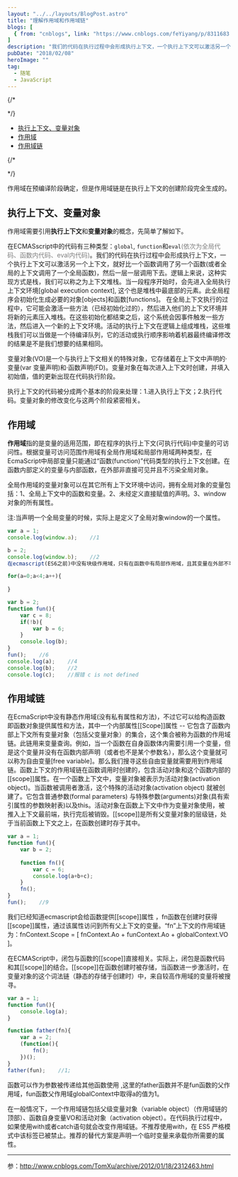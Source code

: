 ```yaml
---
layout: "../../layouts/BlogPost.astro"
title: "理解作用域和作用域链"
blogs: [
  { from: "cnblogs", link: "https://www.cnblogs.com/feYiyang/p/8311683.html" }
]
description: "我们的代码在执行过程中会形成执行上下文，一个执行上下文可以激活另一个上下文，就好比一个函数调用了另一个函数(或者全局的上下文调用了一个全局函数)，然后一层一层调用下去。\n变量对象(VO)是一个与执行上下文相关的特殊对象，它存储着在上下文中声明的·变量(var 变量声明)和·函数声明(FD)。变量对象在每次进入上下文时创建，并填入初始值，值的更新出现在代码执行阶段。 "
pubDate: "2018/02/08"
heroImage: ""
tag:
  - 随笔
  - JavaScript
---
```


<SideNav>

{/*
<!-- vscode-markdown-toc -->
*/}
- [执行上下文、变量对象](#执行上下文变量对象)
- [作用域](#作用域)
- [作用域链](#作用域链)


{/*
<!-- vscode-markdown-toc-config
	numbering=false
	autoSave=true
	/vscode-markdown-toc-config -->
<!-- /vscode-markdown-toc -->
*/}
</SideNav>

作用域在预编译阶段确定，但是作用域链是在执行上下文的创建阶段完全生成的。  
## 执行上下文、变量对象
作用域需要引用**执行上下文**和**变量对象**的概念，先简单了解如下。  

在ECMASscript中的代码有三种类型：`global`, `function`和`eval`<font color="#7e7e7e">(依次为全局代码、函数内代码、eval内代码)</font>。我们的代码在执行过程中会形成执行上下文，一个执行上下文可以激活另一个上下文，就好比一个函数调用了另一个函数(或者全局的上下文调用了一个全局函数)，然后一层一层调用下去。逻辑上来说，这种实现方式是栈，我们可以称之为上下文堆栈。当一段程序开始时，会先进入全局执行上下文环境[global execution context], 这个也是堆栈中最底部的元素。此全局程序会初始化生成必要的对象[objects]和函数[functions]。 在全局上下文执行的过程中，它可能会激活一些方法（已经初始化过的），然后进入他们的上下文环境并将新的元素压入堆栈。在这些初始化都结束之后，这个系统会因事件触发一些方法，然后进入一个新的上下文环境。活动的执行上下文在逻辑上组成堆栈，这些堆栈我们可以当做是一个待编译队列，它的活动或执行顺序影响着机器最终编译修改的结果是不是我们想要的结果相同。  

变量对象(VO)是一个与执行上下文相关的特殊对象，它存储着在上下文中声明的·变量(var 变量声明)和·函数声明(FD)。变量对象在每次进入上下文时创建，并填入初始值，值的更新出现在代码执行阶段。  

执行上下文的代码被分成两个基本的阶段来处理：1.进入执行上下文；2.执行代码。变量对象的修改变化与这两个阶段紧密相关。  

## <a name=''></a>作用域 
**作用域**指的是变量的适用范围，即在程序的执行上下文(可执行代码)中变量的可访问性。根据变量可访问范围作用域有全局作用域和局部作用域两种类型，在EcmaScript中局部变量只能通过“函数(function)”代码类型的执行上下文创建。在函数内部定义的变量与内部函数，在外部非直接可见并且不污染全局对象。  

全局作用域的变量对象可以在其它所有上下文环境中访问，拥有全局对象的变量包括：1、全局上下文中的函数和变量。2、未经定义直接赋值的声明。3、window对象的所有属性。  

注:当声明一个全局变量的时候，实际上是定义了全局对象window的一个属性。  

```js
var a = 1;
console.log(window.a);    //1

b = 2;
console.log(window.b);    //2
在ecmascript(ES6之前)中没有块级作用域，只有在函数中有局部作用域，且其变量在外部不可访问。

for(a=0;a<4;a++){
    
}

var b = 2;
function fun(){
    var c = 8;
    if(!b){
        var b = 6;
    }
    console.log(b);    
}
fun();    //6
console.log(a);    //4
console.log(b);    //2
console.log(c);    //报错 c is not defined
```

## <a name='-1'></a>作用域链

在EcmaScript中没有静态作用域(没有私有属性和方法)，不过它可以给构造函数即函数对象提供属性和方法，其中一个内部属性[[Scope]]属性 -- 它包含了函数内部上下文所有变量对象（包括父变量对象）的集合，这个集合被称为函数的作用域链。此链用来变量查询。例如，当一个函数在自身函数体内需要引用一个变量，但是这个变量并没有在函数内部声明（或者也不是某个参数名），那么这个变量就可以称为自由变量[free variable]。那么我们搜寻这些自由变量就需要用到作用域链。函数上下文的作用域链在函数调用时创建的，包含活动对象和这个函数内部的[[scope]]属性。在一个函数上下文中，变量对象被表示为活动对象(activation object)。当函数被调用者激活，这个特殊的活动对象(activation object) 就被创建了。它包含普通参数(formal parameters) 与特殊参数(arguments)对象(具有索引属性的参数映射表)以及this。活动对象在函数上下文中作为变量对象使用，被推入上下文最前端，执行完后被销毁。[[scope]]是所有父变量对象的层级链，处于当前函数上下文之上，在函数创建时存于其中。

```js
var a = 1;
function fun(){
    var b = 2;
    
    function fn(){
        var c = 6;
        console.log(a+b+c);
    }
    fn();
}
fun();    //9
```

我们已经知道ecmascript会给函数提供[[scope]]属性 ，fn函数在创建时获得[[scope]]属性，通过该属性访问到所有父上下文的变量。“fn”上下文的作用域链为：fnContext.Scope = [ fnContext.Ao + funContext.Ao + globalContext.VO ]。

在ECMAScript中，闭包与函数的[[scope]]直接相关。实际上，闭包是函数代码和其[[scope]]的结合。[[scope]]在函数创建时被存储，当函数进一步激活时，在变量对象的这个词法链（静态的存储于创建时）中，来自较高作用域的变量将被搜寻。

```js
var a = 1;
function fun(){
    console.log(a);
}

function father(fn){
    var a = 2;
    (function(){
        fn();
    })();
}
father(fun);    //1;
```

 函数可以作为参数被传递给其他函数使用 ,这里的father函数并不是fun函数的父作用域，fun函数父作用域globalContext中取得a的值为1。

在一般情况下，一个作用域链包括父级变量对象（variable object）（作用域链的顶部）、函数自身变量VO和活动对象（activation object）。在代码执行过程中，如果使用with或者catch语句就会改变作用域链。不推荐使用with，在 ES5 严格模式中该标签已被禁止。推荐的替代方案是声明一个临时变量来承载你所需要的属性。

 ----------------

 参：http://www.cnblogs.com/TomXu/archive/2012/01/18/2312463.html